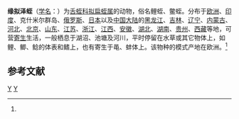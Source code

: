 {{Speciesbox
| taxon = Hemiclepsis marginata
| binomial_authority = (Muller, 1774)<ref name='id10260'>{{cite web| url =http://www.bioinfo.cn/db05/BjdwSpecies.php?action=view&id=10260| title =缘拟泽蛭| work =《中国动物物种编目数据库》| publisher =中国科学院微生物研究所| author =中国科学院动物研究所| accessdate =2009-04-16| deadurl =yes| archiveurl =https://web.archive.org/web/20160305030236/http://www.bioinfo.cn/db05/BjdwSpecies.php?action=view&id=10260| archivedate =2016-03-05}}</ref>
}}

'''缘拟泽蛭'''（[[学名|学名]]：{{lang|la|''Hemiclepsis marginata''}}）为[[舌蛭科|舌蛭科]][[拟扁蛭属|拟扁蛭属]]的动物，俗名鲤蛭、鳖蛭。分布于[[欧洲|欧洲]]、[[印度|印度]]、克什米尔群岛、[[俄罗斯|俄罗斯]]、[[日本|日本]]以及[[中国大陆|中国大陆]]的[[黑龙江|黑龙江]]、[[吉林|吉林]]、[[辽宁|辽宁]]、[[内蒙古|内蒙古]]、[[河北|河北]]、[[北京|北京]]、[[山东|山东]]、[[江苏|江苏]]、[[浙江|浙江]]、[[江西|江西]]、[[安徽|安徽]]、[[湖北|湖北]]、[[湖南|湖南]]、[[贵州|贵州]]、[[西藏|西藏]]等地，可营[[寄生|寄生]]生活，一般栖息于湖沼、池塘及河川，平时停留在水草或其它物体上，如鲤、鲫、鲶的体表和鳍上，也有寄生于黾、蚌体上。该物种的模式产地在欧洲。<ref name='id10260'/>

== 参考文献 ==
{{reflist}}

{{环节动物小作品}}

{{Taxonbar}}
[[Category:1774年描述的动物|Y]]
[[Category:拟扁蛭属|Y]]